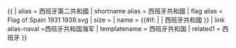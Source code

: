 {{ {{{1<noinclude>|country showdata</noinclude>}}}
| alias = 西班牙第二共和國
| shortname alias = 西班牙共和國
| flag alias = Flag of Spain 1931 1939.svg
| size = {{{size|}}}
| name = {{#if: {{{name|}}} | {{{name|}}} | 西班牙共和國 }}
| link alias-naval =西班牙共和国海军
<noinclude>
| templatename = 西班牙共和国
| related1 = 西班牙
</noinclude>
}}<noinclude>
</noinclude>
